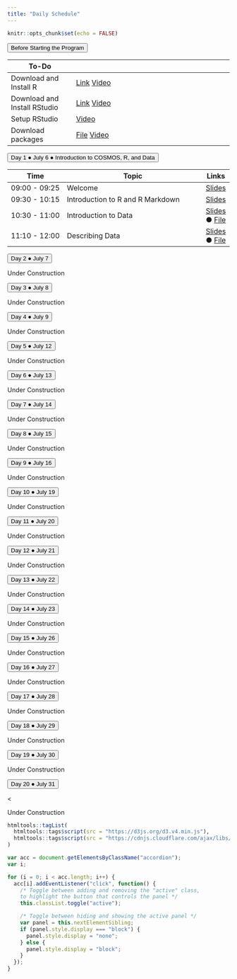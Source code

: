 ```yaml
---
title: "Daily Schedule"
---
```


```r
knitr::opts_chunk$set(echo = FALSE)
```

<button class="accordion">Before Starting the Program</button>
<div class="panel">  

| To-Do         |                              | 
|---------------|------------------------------------|
| Download and Install R | [Link](https://mirror.las.iastate.edu/CRAN/) [Video](https://uci.yuja.com/V/Video?v=3173351&node=10757512&a=280036139&autoplay=1) |
| Download and Install RStudio| [Link](https://www.rstudio.com/products/rstudio/download/)  [Video](https://uci.yuja.com/V/Video?v=3173359&node=10757552&a=664679852&autoplay=1)     |
|Setup RStudio| [Video](https://uci.yuja.com/V/Video?v=3173384&node=10757676&a=717681262&autoplay=1)       |
|Download packages |<a href="R-code/code-00-setup.R" download>File</a> [Video](https://uci.yuja.com/V/Video?v=3173415&node=10757778&a=1269482034&autoplay=1)     |


</div>
		
<!-- connecting to UCI email address-->
		
<button class="accordion">Day 1 &#9679; July 6 &#9679; Introduction to COSMOS, R, and Data</button>
<div class="panel">

| Time          | Topic                              | Links |
|---------------|------------------------------------|-------|
| 09:00 - 09:25 | Welcome                            |[Slides](https://cosmos-uci-dshs.github.io/dshs-slides/week01/01a-welcome.html)       |
| 09:30 - 10:15 | Introduction to R and R Markdown   |[Slides](https://cosmos-uci-dshs.github.io/dshs-slides/week01/01b-intro-r.html)       |
| 10:30 - 11:00 | Introduction to Data               |[Slides](https://cosmos-uci-dshs.github.io/dshs-slides/week01/01c-intro-data.html) &#9679; [File](https://cosmos-uci-dshs.github.io/dshs-starter-codes/week01/01c-intro-data.Rmd)     |
| 11:10 - 12:00 | Describing Data                    |[Slides](https://cosmos-uci-dshs.github.io/dshs-slides/week01/01d-describe-data.html) &#9679; [File](https://cosmos-uci-dshs.github.io/dshs-starter-codes/week01/01d-describe-data.Rmd)       |

</div>
		

<button class="accordion">Day 2 &#9679; July 7</button>
<div class="panel">

Under Construction

</div>
		
<button class="accordion">Day 3 &#9679; July 8</button>
<div class="panel">

Under Construction

</div>
		
<button class="accordion">Day 4 &#9679; July 9</button>
<div class="panel"> 

Under Construction

</div>
		
<button class="accordion">Day 5 &#9679; July 12</button>
<div class="panel"> 

Under Construction

</div>
		
<button class="accordion">Day 6 &#9679; July 13</button>
<div class="panel"> 


Under Construction

</div>
		
<button class="accordion">Day 7 &#9679; July 14</button>
<div class="panel"> 

Under Construction

</div>
		
<button class="accordion">Day 8 &#9679; July 15</button>
<div class="panel"> 

Under Construction

</div>
		
<button class="accordion">Day 9 &#9679; July 16</button>
<div class="panel">


Under Construction

</div>
		
<button class="accordion">Day 10 &#9679; July 19</button>
<div class="panel"> 


Under Construction

</div>
		
<button class="accordion">Day 11 &#9679; July 20</button>
<div class="panel"> 


Under Construction

</div>
		
<button class="accordion">Day 12 &#9679; July 21</button>
<div class="panel"> 

Under Construction

</div>
		
<button class="accordion">Day 13 &#9679; July 22</button>
<div class="panel"> 

Under Construction

</div>

<button class="accordion">Day 14 &#9679; July 23</button>
<div class="panel"> 

Under Construction

</div>

<button class="accordion">Day 15 &#9679; July 26</button>
<div class="panel"> 

Under Construction

</div>

<button class="accordion">Day 16 &#9679; July 27</button>
<div class="panel"> 


Under Construction

</div>

<button class="accordion">Day 17 &#9679; July 28</button>
<div class="panel"> 

Under Construction

</div>
		
<button class="accordion">Day 18 &#9679; July 29</button>
<div class="panel"> 

Under Construction

</div>
		
<button class="accordion">Day 19 &#9679; July 30</button>

<div class="panel">

Under Construction

</div>
		
<button class="accordion">Day 20 &#9679; July 31</button>
<div class="panel"> <


Under Construction

</div>

```r
htmltools::tagList(
  htmltools::tags$script(src = "https://d3js.org/d3.v4.min.js"),
  htmltools::tags$script(src = "https://cdnjs.cloudflare.com/ajax/libs/dimple/2.3.0/dimple.latest.min.js")
)
```

```js
var acc = document.getElementsByClassName("accordion");
var i;

for (i = 0; i < acc.length; i++) {
  acc[i].addEventListener("click", function() {
    /* Toggle between adding and removing the "active" class,
    to highlight the button that controls the panel */
    this.classList.toggle("active");

    /* Toggle between hiding and showing the active panel */
    var panel = this.nextElementSibling;
    if (panel.style.display === "block") {
      panel.style.display = "none";
    } else {
      panel.style.display = "block";
    }
  });
}
```

